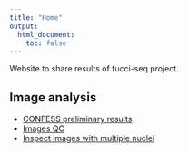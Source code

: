 ```yaml
---
title: "Home"
output:
  html_document:
    toc: false
---
```


Website to share results of fucci-seq project.


## Image analysis

* [CONFESS preliminary results](confess-prelim.html)
* [Images QC](images-qc.html)
* [Inspect images with multiple nuclei](images-multiple-nuclei.html)


